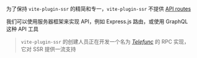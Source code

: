为了保持 `vite-plugin-ssr` 的精简和专一，`vite-plugin-ssr` 不提供 [API routes](https://nextjs.org/docs/api-routes/introduction)

我们可以使用服务器框架来实现 API，例如 Express.js 路由，或使用 GraphQL 这种 API 工具

> `vite-plugin-ssr` 的创建人员正在开发一个名为 [_Telefunc_](https://telefunc.com) 的 RPC 实现，它对 SSR 提供一流支持
